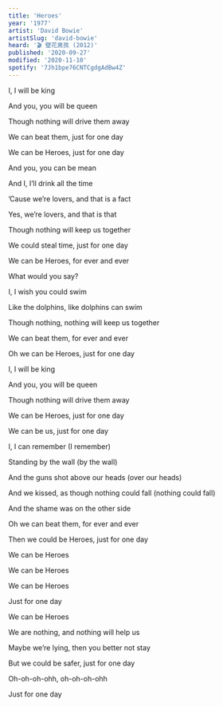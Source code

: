 ```yaml
---
title: 'Heroes'
year: '1977'
artist: 'David Bowie'
artistSlug: 'david-bowie'
heard: '🎬 壁花男孩 (2012)'
published: '2020-09-27'
modified: '2020-11-10'
spotify: '7Jh1bpe76CNTCgdgAdBw4Z'
---
```


<LyricSection>

I, I will be king

And you, you will be queen

Though nothing will drive them away

We can beat them, just for one day

We can be Heroes, just for one day

</LyricSection>

<LyricSection>

And you, you can be mean

And I, I&rsquo;ll drink all the time

&rsquo;Cause we&rsquo;re lovers, and that is a fact

Yes, we&rsquo;re lovers, and that is that

Though nothing will keep us together

We could steal time, just for one day

We can be Heroes, for ever and ever

What would you say?

</LyricSection>

<LyricSection>

I, I wish you could swim

Like the dolphins, like dolphins can swim

Though nothing, nothing will keep us together

We can beat them, for ever and ever

Oh we can be Heroes, just for one day

</LyricSection>

<LyricSection>

I, I will be king

And you, you will be queen

Though nothing will drive them away

We can be Heroes, just for one day

We can be us, just for one day

</LyricSection>

<LyricSection>

I, I can remember (I remember)

Standing by the wall (by the wall)

And the guns shot above our heads (over our heads)

And we kissed, as though nothing could fall (nothing could fall)

And the shame was on the other side

Oh we can beat them, for ever and ever

Then we could be Heroes, just for one day

</LyricSection>

<LyricSection>

We can be Heroes

We can be Heroes

We can be Heroes

Just for one day

We can be Heroes

</LyricSection>

<LyricSection>

We are nothing, and nothing will help us

Maybe we&rsquo;re lying, then you better not stay

But we could be safer, just for one day

Oh-oh-oh-ohh, oh-oh-oh-ohh

Just for one day

</LyricSection>
